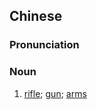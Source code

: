 ==Chinese==
{{zh-forms|s=枪杆}}

===Pronunciation===
{{zh-pron
|m=qiānggǎn
|c=coeng1 gon1
|cat=n
}}

===Noun===
{{zh-noun}}

# [[rifle]]; [[gun]]; [[arms]]